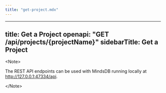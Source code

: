 ```yaml
---
title: "get-project.mdx"
---
```


---
title: Get a Project
openapi: "GET /api/projects/{projectName}"
sidebarTitle: Get a Project
---

&lt;Note&gt;

The REST API endpoints can be used with MindsDB running locally at http://127.0.0.1:47334/api. 

&lt;/Note&gt;